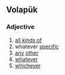 ==Volapük==

===Adjective===
{{head|vo|adjective}}

# [[all kinds of]]
# whatever [[specific]]
# [[any]] [[other]]
# [[whatever]]
# [[whichever]]